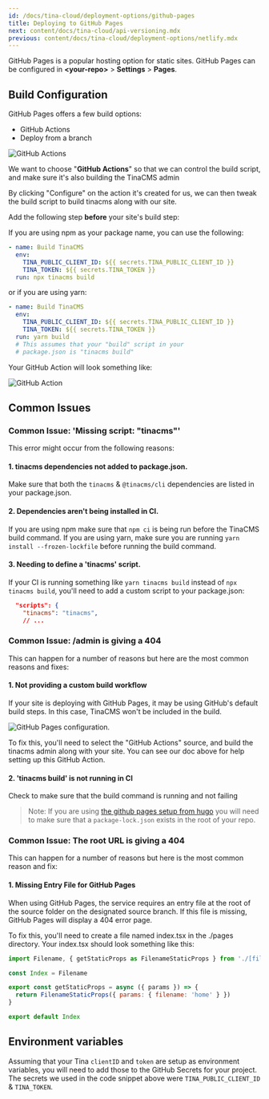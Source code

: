 ```yaml
---
id: /docs/tina-cloud/deployment-options/github-pages
title: Deploying to GitHub Pages
next: content/docs/tina-cloud/api-versioning.mdx
previous: content/docs/tina-cloud/deployment-options/netlify.mdx
---
```


GitHub Pages is a popular hosting option for static sites. GitHub Pages can be configured in **\<your-repo>** > **Settings** > **Pages**.

## Build Configuration

GitHub Pages offers a few build options:

- GitHub Actions
- Deploy from a branch

![GitHub Actions](https://res.cloudinary.com/forestry-demo/image/upload/v1674654344/tina-io/docs/tina-cloud/Screen_Shot_2023-01-25_at_9.40.52_AM_fby9q2.png 'GitHub Actions')

We want to choose "**GitHub Actions**" so that we can control the build script, and make sure it's also building the TinaCMS admin

By clicking "Configure" on the action it's created for us, we can then tweak the build script to build tinacms along with our site.

Add the following step **before** your site's build step:

If you are using npm as your package name, you can use the following:

```yml
- name: Build TinaCMS
  env:
    TINA_PUBLIC_CLIENT_ID: ${{ secrets.TINA_PUBLIC_CLIENT_ID }}
    TINA_TOKEN: ${{ secrets.TINA_TOKEN }}
  run: npx tinacms build
```

or if you are using yarn:

```yml
- name: Build TinaCMS
  env:
    TINA_PUBLIC_CLIENT_ID: ${{ secrets.TINA_PUBLIC_CLIENT_ID }}
    TINA_TOKEN: ${{ secrets.TINA_TOKEN }}
  run: yarn build
  # This assumes that your "build" script in your
  # package.json is "tinacms build"
```

Your GitHub Action will look something like:

![GitHub Action](https://res.cloudinary.com/forestry-demo/image/upload/v1675783496/tina-io/docs/tina-cloud/gh-config.png 'GitHub Action')

## Common Issues

### Common Issue: 'Missing script: "tinacms"'

This error might occur from the following reasons:

#### 1. tinacms dependencies not added to package.json.

Make sure that both the `tinacms` & `@tinacms/cli` dependencies are listed in your package.json.

#### 2. Dependencies aren't being installed in CI.

If you are using npm make sure that `npm ci` is being run before the TinaCMS build command. If you are using yarn, make sure you are running `yarn install --frozen-lockfile` before running the build command.

#### 3. Needing to define a 'tinacms' script.

If your CI is running something like `yarn tinacms build` instead of `npx tinacms build`, you'll need to add a custom script to your package.json:

```json
  "scripts": {
    "tinacms": "tinacms",
    // ...
```

### Common Issue: /admin is giving a 404

This can happen for a number of reasons but here are the most common reasons and fixes:

#### 1. Not providing a custom build workflow

If your site is deploying with GitHub Pages, it may be using GitHub's default build steps. In this case, TinaCMS won't be included in the build.

![GitHub Pages configuration](https://res.cloudinary.com/forestry-demo/image/upload/v1683212636/gh-pages.png).

To fix this, you'll need to select the "GitHub Actions" source, and build the tinacms admin along with your site. You can see our doc above for help setting up this GitHub Action.

#### 2. 'tinacms build' is not running in CI

Check to make sure that the build command is running and not failing

> Note: If you are using [the github pages setup from hugo](https://gohugo.io/hosting-and-deployment/hosting-on-github/) you will need to make sure that a `package-lock.json` exists in the root of your repo.

### Common Issue: The root URL is giving a 404

This can happen for a number of reasons but here is the most common reason and fix:

#### 1. Missing Entry File for GitHub Pages

When using GitHub Pages, the service requires an entry file at the root of the source folder on the designated source branch. If this file is missing, GitHub Pages will display a 404 error page.

To fix this, you'll need to create a file named index.tsx in the ./pages directory. Your index.tsx should look something like this:

```javascript
import Filename, { getStaticProps as FilenameStaticProps } from './[filename]'

const Index = Filename

export const getStaticProps = async ({ params }) => {
  return FilenameStaticProps({ params: { filename: 'home' } })
}

export default Index
```

## Environment variables

Assuming that your Tina `clientID` and `token` are setup as environment variables, you will need to add those to the GitHub Secrets for your project. The secrets we used in the code snippet above were `TINA_PUBLIC_CLIENT_ID` & `TINA_TOKEN`.
